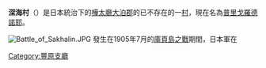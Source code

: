 {{日本町村 (廢除)|
自治體名=深海|
町村=村|
町村章=|
日文原名=深海村|
平假名=ふかみむら|
羅馬字拼音=Fukami-mura|
都道府縣=樺太廳|
廢除時間=1949年6月1日| 
廢除理由=放棄領土主權| 
廢除時處置=|
現在自治體=|
支廳=豐原支廳|
郡=大泊郡|
編號=|
面積=|
邊界未定=|
人口=2,017|
統計時間=1941年12月1日 |
自治體=|
樹=|
花=|
鳥=|
其他象徵物=|
其他象徵=|
郵遞區號=|
所在地=|
電話號碼=|
外部連結=|
經度=|
緯度=|
地圖=|
註記=|
}}
'''深海村'''（{{jpn|j=深海村|hg=ふかみむら|rm=Fukami mura|f=y}}）是日本統治下的[[樺太廳|樺太廳]][[大泊郡|大泊郡]]的已不存在的一[[村|村]]，現在名為[[普里戈羅德諾耶|普里戈羅德諾耶]]。

[[File:Battle_of_Sakhalin.JPG|right]]
發生在1905年7月的[[庫頁島之戰|庫頁島之戰]]期間，日本軍在{{fact|該村的女麗(めれい)首次[[登陸作戰|登陸]]；其後建成[[登陸|登陸]]紀念碑。}}


{{豐原支廳}}
[[Category:豐原支廳|Category:豐原支廳]]